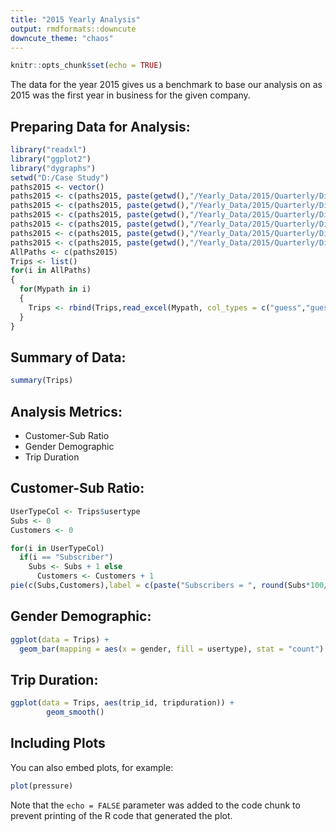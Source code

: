 ```yaml
---
title: "2015 Yearly Analysis"
output: rmdformats::downcute
downcute_theme: "chaos"
---
```


```r
knitr::opts_chunk$set(echo = TRUE)
```

The data for the year 2015 gives us a benchmark to base our analysis on as 2015 was the first year in business for the given company.

## Preparing Data for Analysis: 

```r
library("readxl")
library("ggplot2")
library("dygraphs")
setwd("D:/Case Study")
paths2015 <- vector()
paths2015 <- c(paths2015, paste(getwd(),"/Yearly_Data/2015/Quarterly/Divvy_Trips_2015_07.xlsx", sep = ""))
paths2015 <- c(paths2015, paste(getwd(),"/Yearly_Data/2015/Quarterly/Divvy_Trips_2015_07.xlsx", sep = ""))
paths2015 <- c(paths2015, paste(getwd(),"/Yearly_Data/2015/Quarterly/Divvy_Trips_2015_07.xlsx", sep = ""))
paths2015 <- c(paths2015, paste(getwd(),"/Yearly_Data/2015/Quarterly/Divvy_Trips_2015_07.xlsx", sep = ""))
paths2015 <- c(paths2015, paste(getwd(),"/Yearly_Data/2015/Quarterly/Divvy_Trips_2015_07.xlsx", sep = ""))
paths2015 <- c(paths2015, paste(getwd(),"/Yearly_Data/2015/Quarterly/Divvy_Trips_2015_07.xlsx", sep = ""))
AllPaths <- c(paths2015)
Trips <- list()
for(i in AllPaths)
{
  for(Mypath in i)
  { 
    Trips <- rbind(Trips,read_excel(Mypath, col_types = c("guess","guess","guess","guess","guess","guess","guess","guess","guess","guess","guess","numeric")))
  }
}
```

## Summary of Data: 

```r
summary(Trips)
```
## Analysis Metrics: 

* Customer-Sub Ratio
* Gender Demographic
* Trip Duration

## Customer-Sub Ratio:

```r
UserTypeCol <- Trips$usertype
Subs <- 0
Customers <- 0

for(i in UserTypeCol)
  if(i == "Subscriber")
    Subs <- Subs + 1 else
      Customers <- Customers + 1
pie(c(Subs,Customers),label = c(paste("Subscribers = ", round(Subs*100/(Subs + Customers), 2), "%"), paste("Customers = ", round(Customers*100/(Subs + Customers), 2), "%")))
```

## Gender Demographic: 
```r
ggplot(data = Trips) +
  geom_bar(mapping = aes(x = gender, fill = usertype), stat = "count")
```

## Trip Duration: 
```r
ggplot(data = Trips, aes(trip_id, tripduration)) +
        geom_smooth()
```

## Including Plots

You can also embed plots, for example:

```r
plot(pressure)
```

Note that the `echo = FALSE` parameter was added to the code chunk to prevent printing of the R code that generated the plot.
